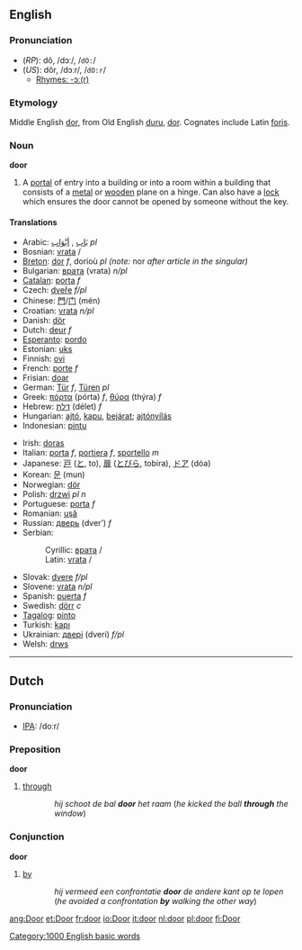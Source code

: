 ==English==
=== Pronunciation ===
*(''RP''): dô, /dɔː/, /<tt>dO:</tt>/
*(''US''): dôr, /dɔːr/, /<tt>dO:r</tt>/
**[[rhymes:English:-ɔː(r)|Rhymes: -ɔː(r)]]

===Etymology===
Middle English [[dor]], from Old English [[duru]], [[dor]]. Cognates include Latin [[foris]].
=== Noun ===
'''door'''

#A [[portal]] of entry into a building or into a room within a building that consists of a [[metal]] or [[wood]]en plane on a hinge.  Can also have a [[lock]] which ensures the door cannot be opened by someone without the key.

==== Translations ====
{{top}}
*Arabic: [[باب|بَاب]] {{IPAchar|(baːb)}}, [[ابواب|أبْوَاب]] {{IPAchar|(’abwáːb)}} ''pl''
*Bosnian: [[vrata]] {{f}} {{s}}/{{p}}
*[[Breton]]: [[dor]] ''f'', dorioù ''pl'' ''(note:'' nor ''after article in the singular)''
*Bulgarian: [[врата]] (vrata) ''n/pl''
*[[Catalan]]: [[porta]] ''f''
*Czech: [[dveře]]  ''f/pl''
*Chinese: [[門]]/[[门]] (mén)
*Croatian: [[vrata]] ''n/pl''
*Danish: [[dör]]
*Dutch: [[deur]] ''f''
*[[Esperanto]]: [[pordo]]
*Estonian: [[uks]]
*Finnish: [[ovi]]
*French: [[porte]] ''f''
*Frisian: [[doar]]
*German: [[Tür]] ''f'', [[Türen]] ''pl''
*Greek: [[πόρτα]] (pórta) ''f'', [[θύρα]] (thýra) ''f''
*Hebrew: [[דלת]] (délet) ''f''
*Hungarian: [[ajtó]], [[kapu]], [[bejárat]]; [[ajtónyílás]]
*Indonesian: [[pintu]]
{{mid}}
*Irish: [[doras]]
*Italian: [[porta]] ''f'', [[portiera]] ''f'', [[sportello]] ''m''
*Japanese: [[戸]] ([[と]], to), [[扉]] ([[とびら]], tobira), [[ドア]] (dóa)
*Korean: [[문]] (mun)
*Norwegian: [[dör]]
*Polish: [[drzwi]] ''pl n''
*Portuguese: [[porta]] ''f''
*Romanian: [[uşă]]
*Russian: [[дверь]] (dver’) ''f''
*Serbian:
*:Cyrillic: [[врата]] {{f}} {{s}}/{{p}}
*:Latin: [[vrata#Serbian|vrata]] {{f}} {{s}}/{{p}}
*Slovak: [[dvere]]  ''f/pl''
*Slovene: [[vrata]] ''n/pl''
*Spanish: [[puerta]] ''f''
*Swedish: [[dörr]] ''c''
*[[Tagalog]]: [[pinto]]
*Turkish: [[kapı]]
*Ukrainian: [[двері]] (dveri) ''f/pl''
*Welsh: [[drws]]
{{bottom}}

----

==Dutch==
=== Pronunciation ===
*[[w:IPA|IPA]]: /doːr/

=== Preposition ===
'''door'''
# [[through]]
::''hij schoot de bal '''door''' het raam'' (''he kicked the ball '''through''' the window'')

=== Conjunction ===
'''door'''
# [[by]]
::''hij vermeed een confrontatie '''door''' de andere kant op te lopen'' (''he avoided a confrontation '''by''' walking the other way'')

<!--
=== Adverb ===
'''door'''
# ... don't know how to explain this right now
-->

[[Category:1000 English basic words]]

[[ang:Door]]
[[et:Door]]
[[fr:door]]
[[io:Door]]
[[it:door]]
[[nl:door]]
[[pl:door]]
[[fi:Door]]